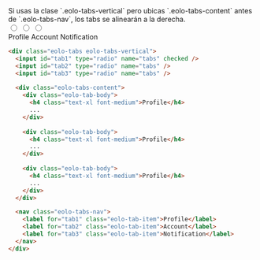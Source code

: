 
<DemoCard title="Vertical derecha">

<DemoCardDescription>
Si usas la clase `.eolo-tabs-vertical` pero ubicas `.eolo-tabs-content` antes de 
`.eolo-tabs-nav`, los tabs se alinearán a la derecha.
</DemoCardDescription>

<div>
  <div className="eolo-tabs eolo-tabs-vertical">
    <input id="tab4_1" type="radio" name="tabs-right" defaultChecked />
    <input id="tab4_2" type="radio" name="tabs-right" />
    <input id="tab4_3" type="radio" name="tabs-right" />
    <BasicContent />
    <nav className="eolo-tabs-nav">
      <label htmlFor="tab4_1" className="eolo-tab-item">Profile</label>
      <label htmlFor="tab4_2" className="eolo-tab-item">Account</label>
      <label htmlFor="tab4_3" className="eolo-tab-item">Notification</label>
    </nav>
  </div>
</div>

```html
<div class="eolo-tabs eolo-tabs-vertical">
  <input id="tab1" type="radio" name="tabs" checked />
  <input id="tab2" type="radio" name="tabs" />
  <input id="tab3" type="radio" name="tabs" />
  
  <div class="eolo-tabs-content">
    <div class="eolo-tab-body">
      <h4 class="text-xl font-medium">Profile</h4>
      ...
    </div>
    
    <div class="eolo-tab-body">
      <h4 class="text-xl font-medium">Profile</h4>
      ...
    </div>
    
    <div class="eolo-tab-body">
      <h4 class="text-xl font-medium">Profile</h4>
      ...
    </div>
  </div>

  <nav class="eolo-tabs-nav">
    <label for="tab1" class="eolo-tab-item">Profile</label>
    <label for="tab2" class="eolo-tab-item">Account</label>
    <label for="tab3" class="eolo-tab-item">Notification</label>
  </nav>
</div>
```

</DemoCard>